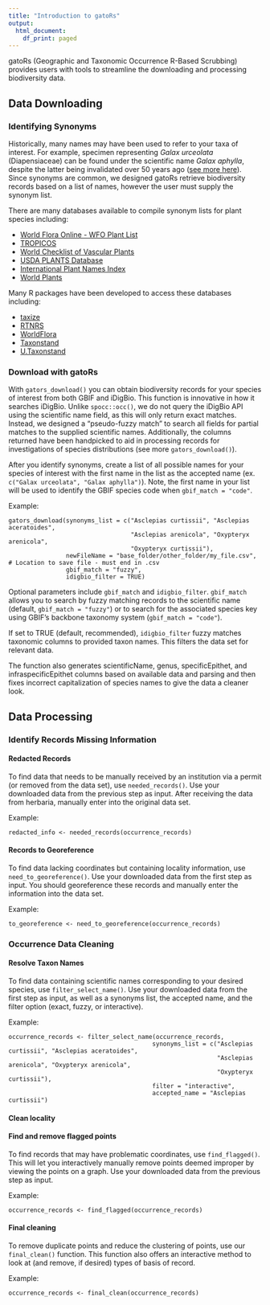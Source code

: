 ```yaml
---
title: "Introduction to gatoRs"
output:
  html_document:
    df_print: paged
---
```


gatoRs (Geographic and Taxonomic Occurrence R-Based Scrubbing) provides users with tools to streamline the downloading and processing biodiversity data.

## Data Downloading 

### Identifying Synonyms
Historically, many names may have been used to refer to your taxa of interest. For example, specimen representing <i>Galax urceolata</i> (Diapensiaceae) can be found under the scientific  name <i>Galax aphylla</i>, despite the latter being invalidated over 50 years ago ([see more here](https://en.wikipedia.org/wiki/Galax)). Since synonyms are common, we designed gatoRs retrieve biodiversity records based on a list of names, however the user must supply the synonym list.   

There are many databases available to compile synonym lists for plant species including:

  - [World Flora Online - WFO Plant List](https://wfoplantlist.org/plant-list)
  - [TROPICOS](https://www.tropicos.org/)
  - [World Checklist of Vascular Plants](https://powo.science.kew.org/)
  - [USDA PLANTS Database](https://plants.usda.gov/home)
  - [International Plant Names Index](https://www.ipni.org/)
  - [World Plants](https://www.worldplants.de/world-plants-complete-list/complete-plant-list)
  
 Many R packages have been developed to access these databases including: 
 
  - [taxize](https://docs.ropensci.org/taxize/)
  - [RTNRS](https://github.com/EnquistLab/RTNRS)
  - [WorldFlora](https://cran.r-project.org/web/packages/WorldFlora/index.html)
  - [Taxonstand](https://cran.r-project.org/web/packages/Taxonstand/index.html)
  - [U.Taxonstand](https://github.com/ecoinfor/U.Taxonstand)
     

### Download with gatoRs
With `gators_download()` you can obtain biodiversity records for your species of interest from both GBIF and iDigBio. This function is innovative in how it searches iDigBio. Unlike `spocc::occ()`, we do not query the iDigBio API using the scientific name field, as this will only return exact matches. Instead, we designed a "pseudo-fuzzy match" to search all fields for partial matches to the supplied scientific names. Additionally, the columns returned have been handpicked to aid in processing records for investigations of species distributions (see more `gators_download()`). 

After you identify synonyms, create a list of all possible names for your species of interest with the first name in the list as the accepted name (ex. `c("Galax urceolata", "Galax aphylla")`). Note, the first name in your list will be used to identify the GBIF species code when `gbif_match = "code"`. 

Example:
```
gators_download(synonyms_list = c("Asclepias curtissii", "Asclepias aceratoides",
                                  "Asclepias arenicola", "Oxypteryx arenicola", 
                                  "Oxypteryx curtissii"), 
                newFileName = "base_folder/other_folder/my_file.csv", # Location to save file - must end in .csv
                gbif_match = "fuzzy",
                idigbio_filter = TRUE)
```

Optional parameters include `gbif_match` and `idigbio_filter`. `gbif_match` allows you to search by fuzzy matching records to the scientific name (default, `gbif_match = "fuzzy"`) or to search for the associated species key using GBIF’s backbone taxonomy system (`gbif_match = "code"`).

If set to TRUE (default, recommended), `idigbio_filter` fuzzy matches taxonomic columns to provided taxon names. This filters the data set for relevant data.

The function also generates scientificName, genus, specificEpithet, and infraspecificEpithet columns based on available data and parsing and then fixes incorrect capitalization of species names to give the data a cleaner look.

## Data Processing    
### Identify Records Missing Information 
#### Redacted Records
To find data that needs to be manually received by an institution via a permit (or removed from the data set), use `needed_records()`. Use your downloaded data from the previous step as input. After receiving the data from herbaria, manually enter into the original data set.

Example: 
```
redacted_info <- needed_records(occurrence_records)
```

#### Records to Georeference
To find data lacking coordinates but containing locality information, use `need_to_georeference()`. Use your downloaded data from the first step as input. You should georeference these records and manually enter the information into the data set.

Example: 
```
to_georeference <- need_to_georeference(occurrence_records)
```

### Occurrence Data Cleaning  
#### Resolve Taxon Names
To find data containing scientific names corresponding to your desired species, use `filter_select_name()`. Use your downloaded data from the first step as input, as well as a synonyms list, the accepted name, and the filter option (exact, fuzzy, or interactive).

Example:
```
occurrence_records <- filter_select_name(occurrence_records, 
                                        synonyms_list = c("Asclepias curtissii", "Asclepias aceratoides",
                                                          "Asclepias arenicola", "Oxypteryx arenicola", 
                                                          "Oxypteryx curtissii"), 
                                        filter = "interactive", 
                                        accepted_name = "Asclepias curtissii")
```
#### Clean locality  

#### Find and remove flagged points
To find records that may have problematic coordinates, use `find_flagged()`. This will let you interactively manually remove points deemed improper by viewing the points on a graph. Use your downloaded data from the previous step as input.

Example: 
```
occurrence_records <- find_flagged(occurrence_records)
```
#### Final cleaning
To remove duplicate points and reduce the clustering of points, use our `final_clean()` function. This function also offers an interactive method to look at (and remove, if desired) types of basis of record.

Example: 
```
occurrence_records <- final_clean(occurrence_records)
```
